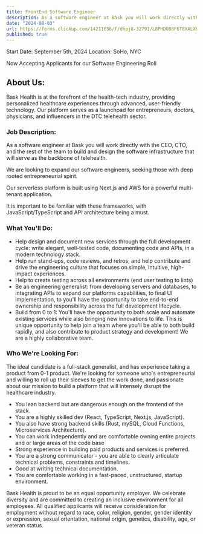 ```yaml
---
title: FrontEnd Software Engineer
description: As a software engineer at Bask you will work directly with the CEO, CTO, and the rest of the team to build and design the software infrastructure that will serve as the backbone of telehealth.
date: "2024-08-03"
url: https://forms.clickup.com/14211656/f/dhpj8-32791/L8PHDO88F6T8XALXB5
published: true
---
```


Start Date: September 5th, 2024
Location: SoHo, NYC

Now Accepting Applicants for our Software Engineering Roll

## About Us:


Bask Health is at the forefront of the health-tech industry, providing personalized healthcare experiences through advanced, user-friendly technology. Our platform serves as a launchpad for entrepreneurs, doctors, physicians, and influencers in the DTC telehealth sector.


### Job Description:


As a software engineer at Bask you will work directly with the CEO, CTO, and the rest of the team to build and design the software infrastructure that will serve as the backbone of telehealth.


We are looking to expand our software engineers, seeking those with deep rooted entrepreneurial spirit.


Our serverless platform is built using Next.js and AWS for a powerful multi-tenant application.


It is important to be familiar with these frameworks, with JavaScript/TypeScript and API architecture being a must.

### What You'll Do:


- Help design and document new services through the full development cycle: write elegant, well-tested code, documenting code and APIs, in a modern technology stack.
- Help run stand-ups, code reviews, and retros, and help contribute and drive the engineering culture that focuses on simple, intuitive, high-impact experiences.
- Help to create testing across all environments (end user testing to lints)
- Be an engineering generalist: from developing servers and databases, to integrating APIs to expand our platforms capabilities, to final Ul implementation, to you'll have the opportunity to take end-to-end ownership and responsibility across the full development lifecycle.
- Build from 0 to 1: You'll have the opportunity to both scale and automate existing services while also bringing new innovations to life. This is unique opportunity to help join a team where you'll be able to both build rapidly, and also contribute to product strategy and development! We are a highly collaborative team.


### Who We're Looking For:

The ideal candidate is a full-stack generalist, and has experience taking a product from 0-1 product. We're looking for someone who's entrepreneurial and willing to roll up their sleeves to get the work done, and passionate about our mission to build a platform that will intensely disrupt the healthcare industry.

- You lean backend but are dangerous enough on the frontend of the stack.
- You are a highly skilled dev (React, TypeScript, Next.js, JavaScript).
- You also have strong backend skills (Rust, mySQL, Cloud Functions, Microservices Architecture).
- You can work independently and are comfortable owning entire projects and or large areas of the code base
- Strong experience in building paid products and services is preferred.
- You are a strong communicator - you are able to clearly articulate technical problems, constraints and timelines.
- Good at writing technical documentation.
- You are comfortable working in a fast-paced, unstructured, startup environment.


Bask Health is proud to be an equal opportunity employer. We celebrate diversity and are committed to creating an inclusive environment for all employees. All qualified applicants will receive consideration for employment without regard to race, color, religion, gender, gender identity or expression, sexual orientation, national origin, genetics, disability, age, or veteran status.
